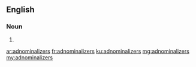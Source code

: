==English==

===Noun===
{{head|en|plural}}

# {{plural of|adnominalizer|lang=en}}

[[ar:adnominalizers]]
[[fr:adnominalizers]]
[[ku:adnominalizers]]
[[mg:adnominalizers]]
[[my:adnominalizers]]